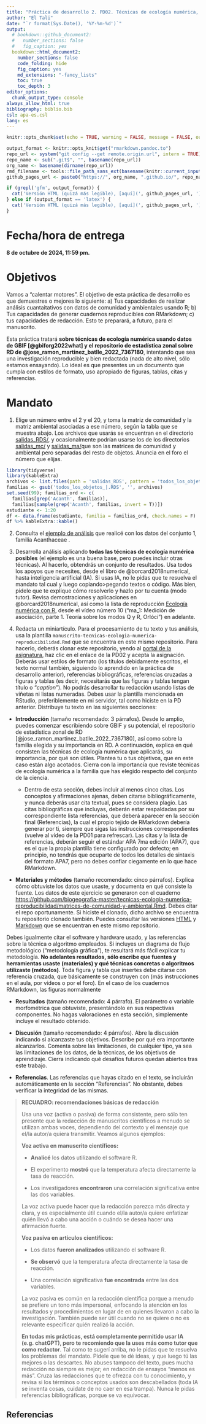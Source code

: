 ```yaml
---
title: "Práctica de desarrollo 2. PD02. Técnicas de ecología numérica, reproducibilidad<small><br>Biogeografía (GEO-131)<br>Universidad Autónoma de Santo Domingo (UASD)<br>Semestre 2024-02</small>"
author: "El Tali"
date: "`r format(Sys.Date(), '%Y-%m-%d')`"
output:
  # bookdown::github_document2:
  #   number_sections: false
  #   fig_caption: yes
  bookdown::html_document2:
    number_sections: false
    code_folding: hide
    fig_caption: yes
    md_extensions: "-fancy_lists"
    toc: true
    toc_depth: 3
editor_options: 
  chunk_output_type: console
always_allow_html: true
bibliography: biblio.bib
csl: apa-es.csl
lang: es
---
```


<!-- README.md se genera a partir de README.Rmd. Por favor, edita ese archivo. -->


```r
knitr::opts_chunk$set(echo = TRUE, warning = FALSE, message = FALSE, out.width = '100%', fig.retina = 4)
```

```r
output_format <- knitr::opts_knit$get("rmarkdown.pandoc.to")
repo_url <- system("git config --get remote.origin.url", intern = TRUE)
repo_name <- sub(".git$", "", basename(repo_url))
org_name <- basename(dirname(repo_url))
rmd_filename <- tools::file_path_sans_ext(basename(knitr::current_input()))
github_pages_url <- paste0("https://", org_name, ".github.io/", repo_name, "/", rmd_filename, ".html")
```

```r
if (grepl('gfm', output_format)) {
  cat('Versión HTML (quizá más legible), [aquí](', github_pages_url, ')\n', sep = '')
} else if (output_format == 'latex') {
  cat('Versión HTML (quizá más legible), [aquí](', github_pages_url, ')\n', sep = '')
}
```


# Fecha/hora de entrega

**8 de octubre de 2024, 11:59 pm.**

# Objetivos

Vamos a "calentar motores". El objetivo de esta práctica de desarrollo es que demuestres o mejores lo siguiente: a) Tus capacidades de realizar análisis cuantaitativos con datos de comunidad y ambientales usando R; b) Tus capacidades de generar cuadernos reproducibles con RMarkdown; c) tus capacidades de redacción. Esto te preparará, a futuro, para el manuscrito. 

Esta práctica tratará **sobre técnicas de ecología numérica usando datos de GBIF [@gbiforg2022what] y el repositorio de estadística zonal sobre RD de @jose_ramon_martinez_batlle_2022_7367180**, intentando que sea una investigación reproducible y bien redactada (nada de alto nivel, sólo estamos ensayando). Lo ideal es que presentes un un documento que cumpla con estilos de formato, uso apropiado de figuras, tablas, citas y referencias.

# Mandato


1. Elige un número entre el 2 y el 20, y toma la matriz de comunidad y la matriz ambiental asociadas a ese número, según la tabla que se muestra abajo. Los archivos que usarás se encuentran en el directorio [salidas_RDS/](salidas_RDS/), y ocasionalmente podrían usarse los de los directorios [salidas_mc/](salidas_mc/) y [salidas_ma/](salidas_ma/)que son las matrices de comunidad y ambiental pero separadas del resto de objetos. Anuncia en el foro el número que elijas.

```r
library(tidyverse)
library(kableExtra)
archivos <- list.files(path = 'salidas_RDS', pattern = 'todos_los_objetos_[A-Z]{,1}.*.RDS')
familias <- gsub('todos_los_objetos_|.RDS', '', archivos)
set.seed(99); familias_ord <- c(
  familias[grep('Acanth', familias)],
  familias[sample(grep('Acanth', familias, invert = T))])
estudiante <- 1:20
df <- data.frame(estudiante, familia = familias_ord, check.names = F)
df %>% kableExtra::kable()
```

2. Consulta el [ejemplo de análisis](ejemplo de análisis.Rmd) que realicé con los datos del conjunto 1, familia Acanthaceae .

3. Desarrolla análisis aplicando **todas las técnicas de ecología numérica posibles** (el ejemplo es una buena base, pero puedes incluir otras técnicas). Al hacerlo, obtendrás un conjunto de resultados. Usa todos los apoyos que necesites, desde el libro de @borcard2018numerical, hasta inteligencia artificial (IA). Si usas IA, no le pidas que te resuelva el mandato tal cual y luego copiando>pegando textos o código. Más bien, pídele que te explique cómo resolverlo y hazlo por tu cuenta (modo tutor). Revisa demostraciones y aplicaciones en @borcard2018numerical, así como la lista de reproducción [Ecología numérica con R](https://www.youtube.com/playlist?list=PLDcT2n8UzsCRDqjqSeqHI1wsiNOqpYmsJ), desde el vídeo número 10 ("ma_1: Medición de asociación, parte 1. Teoría sobre los modos Q y R, Orlóci") en adelante.

4. Redacta un miniartículo. Para el procesamiento de tu texto y tus análisis, usa la plantilla `manuscrito-tecnicas-ecologia-numerica-reproducibilidad.Rmd` que se encuentra en este mismo repositorio. Para hacerlo, deberás clonar este repositorio, yendo al [portal de la asignatura](https://github.com/biogeografia-202402), haz clic en el enlace de la PD02 y acepta la asignación. Deberás usar estilos de formato (los títulos debidamente escritos, el texto normal también, siguiendo lo aprendido en la práctica de desarrollo anterior), referencias bibliográficas, referencias cruzadas a figuras y tablas (es decir, necesitarás que las figuras y tablas tengan título o "*caption*"). No podrás desarrollar tu redacción usando listas de viñetas ni listas numeradas. Debes usar la plantilla mencionada en RStudio, preferiblemente en mi servidor, tal como hiciste en la PD anterior. Distribuye tu texto en las siguientes secciones:

- **Introducción** (tamaño recomendado: 3 párrafos). Desde lo amplio, puedes comenzar escribiendo sobre GBIF y su potencial, el repositorio de estadística zonal de RD [@jose_ramon_martinez_batlle_2022_7367180], así como sobre la familia elegida y su importancia en RD. A continuación, explica en qué consisten las técnicas de ecología numérica que aplicarás, su importancia, por qué son útiles. Plantea tu o tus objetivos, que en este caso están algo acotados. Cierra con la importancia que reviste técnicas de ecología numérica a la familia que has elegido respecto del conjunto de la ciencia.

    - Dentro de esta sección, debes incluir al menos cinco citas. Los conceptos y afirmaciones ajenas, deben citarse bibliográficamente, y nunca deberás usar cita textual, pues se considera plagio. Las citas bibliográficas que incluyas, deberán estar respaldadas por su correspondiente lista referencias, que deberá aparecer en la sección final (Referencias), la cual el propio tejido de RMarkdown debería generar por ti, siempre que sigas las instrucciones correspondientes (vuelve al vídeo de la PD01 para refrescar). Las citas y la lista de referencias, deberán seguir el estándar APA 7ma edición (APA7), que es el que la propia plantilla tiene configurado por defecto; en principio, no tendrás que ocuparte de todos los detalles de sintaxis del formato APA7, pero no debes confiar ciegamente en lo que hace RMarkdown.

- **Materiales y métodos** (tamaño recomendado: cinco párrafos). Explica cómo obtuviste los datos que usaste, y documenta en qué consiste la fuente. Los datos de este ejercicio se generaron con el cuaderno [https://github.com/biogeografia-master/tecnicas-ecologia-numerica-reproducibilidad/matrices-de-comunidad-y-ambiental.Rmd](matrices-de-comunidad-y-ambiental.Rmd). Debes citar el repo oportunamente. Si hiciste el clonado, dicho archivo se encuentra tu repositorio clonado también. Puedes consultar las versiones [HTML](matrices-de-comunidad-y-ambiental.html) y [Markdown](matrices-de-comunidad-y-ambiental.md) que se encuentran en este mismo repositorio.

Debes igualmente citar el software y hardware usado, y las referencias sobre la técnica o algoritmo empleados. Si incluyes un diagrama de flujo metodológico ("metodología gráfica"), te resultará más fácil explicar tu metodología. **No adelantes resultados, sólo escribe que fuentes y herramientas usaste (materiales) y qué técnicas concretas o algoritmos utilizaste (métodos)**. Toda figura y tabla que insertes debe citarse con referencia cruzada, que básicamente se construyen con (más instrucciones en el aula, por vídeos o por el foro). En el caso de los cuadernos RMarkdown, las figuras normalmente

- **Resultados** (tamaño recomendado: 4 párrafo). El parámetro o variable morfométrica que obtuviste, presentándolo en sus respectivas componentes. No hagas valoraciones en esta sección, simplemente incluye el resultado obtenido.

- **Discusión** (tamaño recomendado: 4 párrafos). Abre la discusión indicando si alcanzaste tus objetivos. Describe por qué era importante alcanzarlos. Comenta sobre las limitaciones, de cualquier tipo, ya sea las limitaciones de los datos, de la técnicas, de los objetivos de aprendizaje. Cierra indicando qué desafíos futuros quedan abiertos tras este trabajo.

- **Referencias**. Las referencias que hayas citado en el texto, se incluirán automáticamente en la sección "Referencias". No obstante, debes verificar la integridad de las mismas.

> **RECUADRO: recomendaciones básicas de redacción**
> 
> Usa una voz (activa o pasiva) de forma consistente, pero sólo ten presente que la redacción de manuscritos científicos a menudo se utilizan ambas voces, dependiendo del contexto y el mensaje que el/la autor/a quiera transmitir. Veamos algunos ejemplos:
> 
> **Voz activa en manuscrito científicos:**
> 
> - **Analicé** los datos utilizando el software R.
> 
> - El experimento **mostró** que la temperatura afecta directamente la tasa de reacción.
> 
> - Los investigadores **encontraron** una correlación significativa entre las dos variables.
> 
> La voz activa puede hacer que la redacción parezca más directa y clara, y es especialmente útil cuando el/la autor/a quiere enfatizar quién llevó a cabo una acción o cuándo se desea hacer una afirmación fuerte.
> 
> **Voz pasiva en artículos científicos:**
> 
> - Los datos **fueron analizados** utilizando el software R.
> 
> - **Se observó** que la temperatura afecta directamente la tasa de reacción.
> 
> - Una correlación significativa **fue encontrada** entre las dos variables.
> 
> La voz pasiva es común en la redacción científica porque a menudo se prefiere un tono más impersonal, enfocando la atención en los resultados y procedimientos en lugar de en quienes llevaron a cabo la investigación. También puede ser útil cuando no se quiere o no es relevante especificar quién realizó la acción.
> 
> **En todas mis prácticas, está completamente permitido usar IA (e.g. chatGPT), pero te recomiendo que la uses más como tutor que como redactor**. Tal como te sugerí arriba, no le pidas que te resuelva los problemas del mandato. Pídele que te dé ideas, y que luego tú las mejores o las descartes. No abuses tampoco del texto, pues mucha redacción no siempre es mejor; en redacción de ensayos "menos es más". Cruza las redacciones que te ofrezca con tu conocimiento, y revisa si los términos o conceptos usados son descabellados (toda IA se inventa cosas, cuidate de no caer en esa trampa). Nunca le pidas referencias bibliográficas, porque se va equivocar.


## Referencias